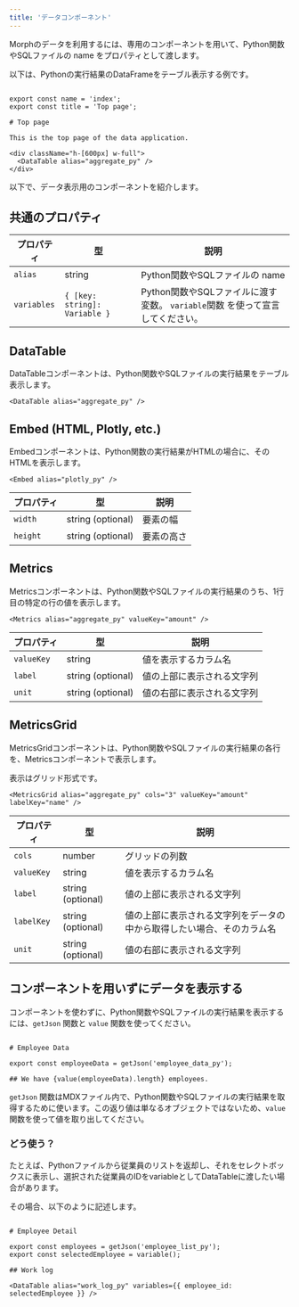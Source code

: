 ```yaml
---
title: 'データコンポーネント'
---
```


Morphのデータを利用するには、専用のコンポーネントを用いて、Python関数やSQLファイルの name をプロパティとして渡します。

以下は、Pythonの実行結果のDataFrameをテーブル表示する例です。

```tsx index.mdx

export const name = 'index';
export const title = 'Top page';

# Top page

This is the top page of the data application.

<div className="h-[600px] w-full">
  <DataTable alias="aggregate_py" />
</div>

```

以下で、データ表示用のコンポーネントを紹介します。

## 共通のプロパティ

| プロパティ | 型 | 説明 |
| --- | --- | --- |
| `alias` | string | Python関数やSQLファイルの name |
| `variables` | `{ [key: string]: Variable }` | Python関数やSQLファイルに渡す変数。 `variable`関数 を使って宣言してください。 |

## DataTable

DataTableコンポーネントは、Python関数やSQLファイルの実行結果をテーブル表示します。

```tsx
<DataTable alias="aggregate_py" />
```

## Embed (HTML, Plotly, etc.)

Embedコンポーネントは、Python関数の実行結果がHTMLの場合に、そのHTMLを表示します。

```tsx
<Embed alias="plotly_py" />
```

| プロパティ | 型 | 説明 |
| --- | --- | --- |
| `width` | string (optional) | 要素の幅 |
| `height` | string (optional) | 要素の高さ |

## Metrics

Metricsコンポーネントは、Python関数やSQLファイルの実行結果のうち、1行目の特定の行の値を表示します。

```tsx
<Metrics alias="aggregate_py" valueKey="amount" />
```

| プロパティ | 型 | 説明 |
| --- | --- | --- |
| `valueKey` | string | 値を表示するカラム名 |
| `label` | string (optional) | 値の上部に表示される文字列 |
| `unit` | string (optional) | 値の右部に表示される文字列 |

## MetricsGrid

MetricsGridコンポーネントは、Python関数やSQLファイルの実行結果の各行を、Metricsコンポーネントで表示します。

表示はグリッド形式です。

```tsx
<MetricsGrid alias="aggregate_py" cols="3" valueKey="amount" labelKey="name" />
```

| プロパティ | 型 | 説明 |
| --- | --- | --- |
| `cols` | number | グリッドの列数 |
| `valueKey` | string | 値を表示するカラム名 |
| `label` | string (optional) | 値の上部に表示される文字列 |
| `labelKey` | string (optional) | 値の上部に表示される文字列をデータの中から取得したい場合、そのカラム名 |
| `unit` | string (optional) | 値の右部に表示される文字列 |


## コンポーネントを用いずにデータを表示する

コンポーネントを使わずに、Python関数やSQLファイルの実行結果を表示するには、`getJson` 関数と `value` 関数を使ってください。

```tsx

# Employee Data

export const employeeData = getJson('employee_data_py');

## We have {value(employeeData).length} employees.

```

`getJson` 関数はMDXファイル内で、Python関数やSQLファイルの実行結果を取得するために使います。この返り値は単なるオブジェクトではないため、`value` 関数を使って値を取り出してください。

### どう使う？

たとえば、Pythonファイルから従業員のリストを返却し、それをセレクトボックスに表示し、選択された従業員のIDをvariableとしてDataTableに渡したい場合があります。

その場合、以下のように記述します。

```tsx

# Employee Detail

export const employees = getJson('employee_list_py');
export const selectedEmployee = variable();

## Work log

<DataTable alias="work_log_py" variables={{ employee_id: selectedEmployee }} />

```